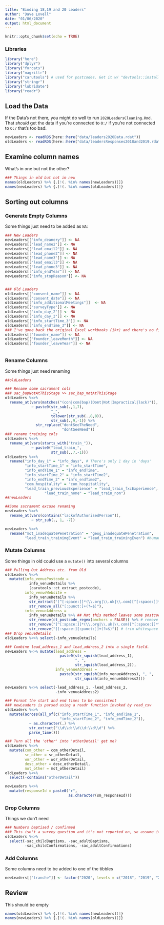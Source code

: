 ```yaml
---
title: "Binding 18,19 and 20 Leaders"
author: "Dave Lovell"
date: "01/06/2020"
output: html_document
---
```


```r
knitr::opts_chunk$set(echo = TRUE)
```

### Libraries
```r
library("here")
library("dplyr")
library("forcats")
library("magrittr")
library("carutools") # used for postcodes. Get it w/ "devtools::install_github("davelovellCARU/carutools")
library("stringr")
library("lubridate")
library("readr")
```

## Load the Data

If the Data's not there, you might do well to run `2020LeadersCleaning.Rmd`. That _should_ get the data if you're connected to `O:/` if you're not connected to `O:/` that's too bad.

```r
newLeaders <- readRDS(here::here("data/leaders2020Data.rdat"))
oldLeaders <- readRDS(here::here("data/leadersResponses2018and2019.rdat"))
```

## Examine column names

What's in one but not the other?

```r
### Things in old but not in new
names(oldLeaders) %>% {.[!(. %in% names(newLeaders))]}
names(newLeaders) %>% {.[!(. %in% names(oldLeaders))]}
```

## Sorting out columns

### Generate Empty Columns

Some things just need to be added as `NA`:

```r
### New Leaders
newLeaders[["info_deanery"]] <- NA
newLeaders[["lead_name2"]] <- NA
newLeaders[["lead_email2"]] <- NA
newLeaders[["lead_phone2"]] <- NA
newLeaders[["lead_name3"]] <- NA
newLeaders[["lead_email3"]] <- NA
newLeaders[["lead_phone3"]] <- NA
newLeaders[["info_endYear"]] <- NA
newLeaders[["info_stopReason"]] <- NA


### Old Leaders
oldLeaders[["consent_name"]] <- NA
oldLeaders[["consent_date"]] <- NA
oldLeaders[["info_additionalMeetings"]]  <- NA
oldLeaders[["surveyType"]] <- NA
oldLeaders[["info_day_2"]] <- NA
oldLeaders[["info_day_3"]] <- NA
oldLeaders[["info_startTime_3"]] <- NA
oldLeaders[["info_endTime_3"]] <- NA
### I've gone back the original Excel workbooks (ikr) and there's no field for founding leader. Maybe it wasn't asked? Embarrassingly we don't have a copy of the old new fxC questionnaire.
oldLeaders[["founder_name"]] <- NA
oldLeaders[["founder_leaveMonth"]] <- NA
oldLeaders[["founder_leaveYear"]] <- NA



```

### Rename Columns

Some things just need renaming

```r
##oldLeaders

### Rename some sacrament cols
### sac_bapNotAtThisStage >> sac_bap_notAtThisStage
oldLeaders %<>%
  rename_at(vars(matches("(con|com|bap)(Dont|Not|Impractical|lack)")),
            ~ paste0(str_sub(.,1,7),
                     "_",
                     tolower(str_sub(.,8,8)),
                     str_sub(.,9,-1)) %>% 
              str_replace("dontSeeTheNeed", 
                          "dontSeeNeed"))
### rename training cols
oldLeaders %<>%
  rename_at(vars(starts_with("train_")),
            ~ paste0("lead_train_", 
                     str_sub(.,7,-1)))
oldLeaders %<>% 
  rename("info_day_1" = "info_days", # There's only 1 day in 'days'
         "info_startTime_1" = "info_startTime",
         "info_endTime_1" = "info_endTime",
         "info_startTime_2" = "info_startTime2",
         "info_endTime_2" = "info_endTime2",
         "com_hospitality" = "com_hospitatlity",
         "lead_train_previousExperience" = "lead_train_fxcExperience", 
                  "lead_train_none" = "lead_train_non")
##newLeaders

##Some sacrament excuse renaming
newLeaders %<>% 
  rename_at(vars(contains("lackofAuthorisedPerson")),
            ~ str_sub(., 1, -7))

newLeaders %<>%
  rename("mot_inadequatePenetration" = "geog_inadequatePenetration",
         "lead_train_trainingEvent" = "lead_train_trainingEven") #human error
```

### Mutate Columns

Some things in old could use a `mutate()` into several columns

```r
### Pulling Out Address etc. from Old
oldLeaders %<>%
  mutate(info_venuePostcode = 
           info_venueDetails %>% 
           (carutools::ct_extract_postcode), 
         info_venueWebsite =
           info_venueDetails %>% 
           str_extract("[^[:space:]]*(\\.org|\\.uk|\\.com)[^[:space:]]*") %>% 
           str_remove_all("[:punct:]+(?=$)"),
         info_venueAddress = 
           info_venueDetails %>% ## Not this method leaves some postcodes in 'address', because they're not real postcodes. Probably fixable if you experiment with 0/O, but bun that amirite?
           str_remove(ct_postcode_regex(anchors = FALSE)) %>% # remove postcodes
           str_remove("[^[:space:]]*(\\.org|\\.uk|\\.com)[^[:space:]]*") %>% # remove website
           str_remove("[[:space:][:punct:]]+(?=$)")) # trim whitespace / trailing commas etc.
### Drop venueDetails
oldLeaders %<>% select(-info_venueDetails)

### Combine lead_address_1 and lead_address_2 into a single field.
newLeaders %<>% mutate(lead_address = 
                         paste0(str_squish(lead_address_1),
                                ", ",
                                str_squish(lead_address_2)),
                       info_venueAddress = 
                         paste0(str_squish(info_venueAddress), ", ",
                                str_squish(info_venueAddress2)))

newLeaders %<>% select(-lead_address_1, -lead_address_2, 
                       -info_venueAddress2)

### Format the start and end times to be consistent
### newLeaders is parsed using a readr function invoked by read_csv
oldLeaders %<>%
  mutate(across(all_of(c("info_startTime_1", "info_endTime_1",
                         "info_startTime_2", "info_endTime_2")),
           ~ as.character(.) %>%
           str_extract("\\d\\d:\\d\\d:\\d\\d") %>%
           parse_time()))

### Turn all the 'other' into 'otherDetail' get me?
oldLeaders %<>% 
  mutate(com_other = com_otherDetail,
         sr_other = sr_otherDetail,
         wor_other = wor_otherDetail,
         desc_other = desc_otherDetail,
         mot_other = mot_otherDetail)
oldLeaders %<>% 
  select(-contains("otherDetail"))

newLeaders %<>%
  mutate(responseId = paste0("r", 
                             as.character(sm_responseId)))
```

### Drop Columns

Things we don't need

```r
### Numbers baptised / confirmed
### This isn't a survey question and it's not reported on, so assume it's a diocesan addtion. Moslty incomplete
oldLeaders %<>%
  select(-sac_childBaptisms, -sac_adultBaptisms,
         -sac_childConfirmations, -sac_adultConfirmations)
```

### Add Columns

Some columns need to be added to one of the tibbles

```r
newLeaders[["tranche"]] <- factor("2020", levels = c("2018", "2019", "2020"), ordered = TRUE)
```
## Review

This should be empty

```r
names(oldLeaders) %>% {.[!(. %in% names(newLeaders))]}
names(newLeaders) %>% {.[!(. %in% names(oldLeaders))]}
```